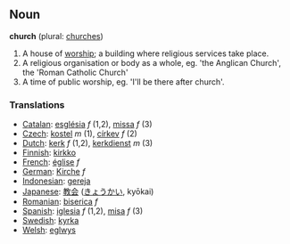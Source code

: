 ==Noun==

'''church''' (plural: [[churches]])

#A house of [[worship]]; a building where religious services take place.
#A religious organisation or body as a whole, eg. 'the Anglican Church', the 'Roman Catholic Church'
#A time of public worship, eg. 'I'll be there after church'.

===Translations===
*[[Catalan]]: [[església]] ''f'' (1,2), [[missa]] ''f'' (3)
*[[Czech]]: [[kostel]] ''m'' (1), [[církev]] ''f'' (2)
*[[Dutch]]: [[kerk]] ''f'' (1,2), [[kerkdienst]] ''m'' (3)
*[[Finnish]]: [[kirkko]]
*[[French]]: [[église]] ''f''
*[[German]]: [[Kirche]] ''f''
*[[Indonesian]]: [[gereja]]
*[[Japanese]]: [[教会]] ([[きょうかい]], kyōkai)
*[[Romanian]]: [[biserica]] ''f'' 
*[[Spanish]]: [[iglesia]] ''f'' (1,2), [[misa]] ''f'' (3)
*[[Swedish]]: [[kyrka]]
*[[Welsh]]: [[eglwys]]